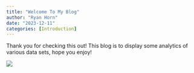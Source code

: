 ```yaml
---
title: "Welcome To My Blog"
author: "Ryan Horn"
date: "2023-12-11"
categories: [Introduction]
---
```


Thank you for checking this out! This blog is to display some analytics of various data sets, hope you enjoy!

![](Data Analytics.jpeg)

